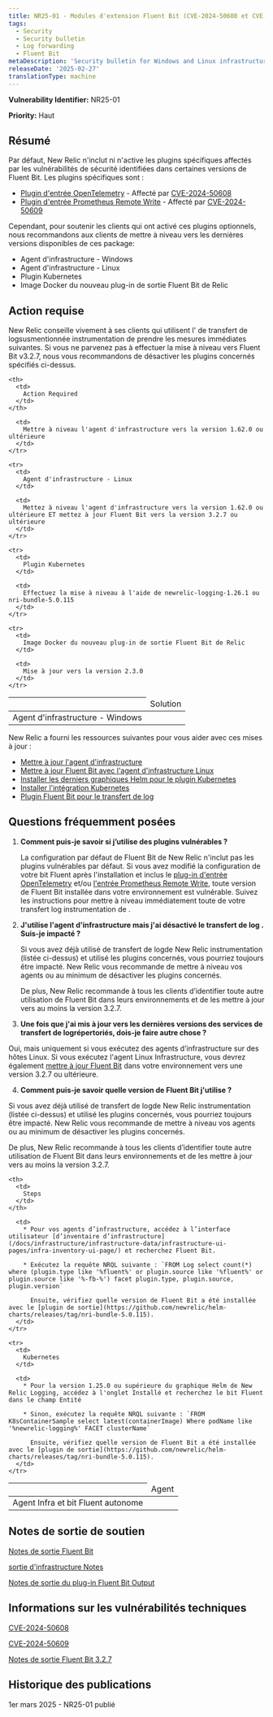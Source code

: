 ```yaml
---
title: NR25-01 - Modules d'extension Fluent Bit (CVE-2024-50608 et CVE-2024-50609)
tags:
  - Security
  - Security bulletin
  - Log forwarding
  - Fluent Bit
metaDescription: 'Security bulletin for Windows and Linux infrastructure agent and Fluent Bit, the Kubernetes plugin, and the Fluent Bit output plugin.'
releaseDate: '2025-02-27'
translationType: machine
---
```


<DNT>**Vulnerability Identifier:**</DNT> NR25-01

<DNT>**Priority:**</DNT> Haut

## Résumé

Par défaut, New Relic n'inclut ni n'active les plugins spécifiques affectés par les vulnérabilités de sécurité identifiées dans certaines versions de Fluent Bit. Les plugins spécifiques sont :

* [Plugin d'entrée OpenTelemetry](https://docs.fluentbit.io/manual/pipeline/inputs/opentelemetry) - Affecté par [CVE-2024-50608](https://nvd.nist.gov/vuln/detail/CVE-2024-50608)
* [Plugin d'entrée Prometheus Remote Write](https://docs.fluentbit.io/manual/pipeline/inputs/prometheus-remote-write) - Affecté par [CVE-2024-50609](https://nvd.nist.gov/vuln/detail/CVE-2024-50609)

Cependant, pour soutenir les clients qui ont activé ces plugins optionnels, nous recommandons aux clients de mettre à niveau vers les dernières versions disponibles de ces package:

* Agent d'infrastructure - Windows
* Agent d'infrastructure - Linux
* Plugin Kubernetes
* Image Docker du nouveau plug-in de sortie Fluent Bit de Relic

## Action requise

New Relic conseille vivement à ses clients qui utilisent l' de transfert de logsusmentionnée instrumentation de prendre les mesures immédiates suivantes. Si vous ne parvenez pas à effectuer la mise à niveau vers Fluent Bit v3.2.7, nous vous recommandons de désactiver les plugins concernés spécifiés ci-dessus.

<table>
  <thead>
    <th>
      <td>
        Solution
      </td>
    </th>

    <th>
      <td>
        Action Required
      </td>
    </th>
  </thead>

  <tbody>
    <tr>
      <td>
        Agent d'infrastructure - Windows
      </td>

      <td>
        Mettre à niveau l'agent d'infrastructure vers la version 1.62.0 ou ultérieure
      </td>
    </tr>

    <tr>
      <td>
        Agent d'infrastructure - Linux
      </td>

      <td>
        Mettez à niveau l'agent d'infrastructure vers la version 1.62.0 ou ultérieure ET mettez à jour Fluent Bit vers la version 3.2.7 ou ultérieure
      </td>
    </tr>

    <tr>
      <td>
        Plugin Kubernetes
      </td>

      <td>
        Effectuez la mise à niveau à l'aide de newrelic-logging-1.26.1 ou nri-bundle-5.0.115
      </td>
    </tr>

    <tr>
      <td>
        Image Docker du nouveau plug-in de sortie Fluent Bit de Relic
      </td>

      <td>
        Mise à jour vers la version 2.3.0
      </td>
    </tr>
  </tbody>
</table>

New Relic a fourni les ressources suivantes pour vous aider avec ces mises à jour :

* [Mettre à jour l'agent d'infrastructure](/docs/infrastructure/install-infrastructure-agent/update-or-uninstall/update-infrastructure-agent/)
* [Mettre à jour Fluent Bit avec l'agent d'infrastructure Linux](/docs/logs/forward-logs/forward-your-logs-using-infrastructure-agent/#install-fb-version)
* [Installer les derniers graphiques Helm pour le plugin Kubernetes](https://github.com/newrelic/helm-charts/tree/master?tab=readme-ov-file#Installthecharts)
* [Installer l'intégration Kubernetes](/docs/kubernetes-pixie/kubernetes-integration/installation/kubernetes-integration-install-configure/)
* [Plugin Fluent Bit pour le transfert de log](/docs/logs/forward-logs/fluent-bit-plugin-log-forwarding/)

## Questions fréquemment posées

1. **Comment puis-je savoir si j’utilise des plugins vulnérables ?**

   La configuration par défaut de Fluent Bit de New Relic n'inclut pas les plugins vulnérables par défaut. Si vous avez modifié la configuration de votre bit Fluent après l'installation et inclus le [plug-in d'entrée OpenTelemetry](https://docs.fluentbit.io/manual/pipeline/inputs/opentelemetry) et/ou [l'entrée Prometheus Remote Write](https://docs.fluentbit.io/manual/pipeline/inputs/prometheus-remote-write), toute version de Fluent Bit installée dans votre environnement est vulnérable. Suivez les instructions pour mettre à niveau immédiatement toute de votre transfert log instrumentation de .

2. **J'utilise l'agent d'infrastructure mais j'ai désactivé le transfert de log . Suis-je impacté ?**

   Si vous avez déjà utilisé de transfert de logde New Relic instrumentation (listée ci-dessus) et utilisé les plugins concernés, vous pourriez toujours être impacté. New Relic vous recommande de mettre à niveau vos agents ou au minimum de désactiver les plugins concernés.

   De plus, New Relic recommande à tous les clients d’identifier toute autre utilisation de Fluent Bit dans leurs environnements et de les mettre à jour vers au moins la version 3.2.7.

3. **Une fois que j'ai mis à jour vers les dernières versions des services de transfert de logrépertoriés, dois-je faire autre chose ?**

Oui, mais uniquement si vous exécutez des agents d’infrastructure sur des hôtes Linux. Si vous exécutez l'agent Linux Infrastructure, vous devrez également [mettre à jour Fluent Bit](/docs/logs/forward-logs/forward-your-logs-using-infrastructure-agent/#install-fb-version) dans votre environnement vers une version 3.2.7 ou ultérieure.

4. **Comment puis-je savoir quelle version de Fluent Bit j'utilise ?**

Si vous avez déjà utilisé de transfert de logde New Relic instrumentation (listée ci-dessus) et utilisé les plugins concernés, vous pourriez toujours être impacté. New Relic vous recommande de mettre à niveau vos agents ou au minimum de désactiver les plugins concernés.

De plus, New Relic recommande à tous les clients d’identifier toute autre utilisation de Fluent Bit dans leurs environnements et de les mettre à jour vers au moins la version 3.2.7.

<table>
  <thead>
    <th>
      <td>
        Agent
      </td>
    </th>

    <th>
      <td>
        Steps
      </td>
    </th>
  </thead>

  <tbody>
    <tr>
      <td>
        Agent Infra et bit Fluent autonome
      </td>

      <td>
        * Pour vos agents d’infrastructure, accédez à l’interface utilisateur [d’inventaire d’infrastructure](/docs/infrastructure/infrastructure-data/infrastructure-ui-pages/infra-inventory-ui-page/) et recherchez Fluent Bit.

        * Exécutez la requête NRQL suivante : `FROM Log select count(*) where (plugin.type like '%fluent%' or plugin.source like '%fluent%' or plugin.source like '%-fb-%') facet plugin.type, plugin.source, plugin.version`

          Ensuite, vérifiez quelle version de Fluent Bit a été installée avec le [plugin de sortie](https://github.com/newrelic/helm-charts/releases/tag/nri-bundle-5.0.115).
      </td>
    </tr>

    <tr>
      <td>
        Kubernetes
      </td>

      <td>
        * Pour la version 1.25.0 ou supérieure du graphique Helm de New Relic Logging, accédez à l'onglet Installé et recherchez le bit Fluent dans le champ Entité

        * Sinon, exécutez la requête NRQL suivante : `FROM K8sContainerSample select latest(containerImage) Where podName like '%newrelic-logging%' FACET clusterName`

          Ensuite, vérifiez quelle version de Fluent Bit a été installée avec le [plugin de sortie](https://github.com/newrelic/helm-charts/releases/tag/nri-bundle-5.0.115).
      </td>
    </tr>
  </tbody>
</table>

## Notes de sortie de soutien

[Notes de sortie Fluent Bit](/docs/release-notes/fluentbit-release-notes/)

[sortie d'infrastructure Notes](/docs/release-notes/infrastructure-release-notes/infrastructure-agent-release-notes/)

[Notes de sortie du plug-in Fluent Bit Output](https://github.com/newrelic/newrelic-fluent-bit-output/releases)

## Informations sur les vulnérabilités techniques

[CVE-2024-50608](https://nvd.nist.gov/vuln/detail/CVE-2024-50608)

[CVE-2024-50609](https://nvd.nist.gov/vuln/detail/CVE-2024-50609)

[Notes de sortie Fluent Bit 3.2.7](https://fluentbit.io/announcements/v3.2.7/)

## Historique des publications

1er mars 2025 - NR25-01 publié